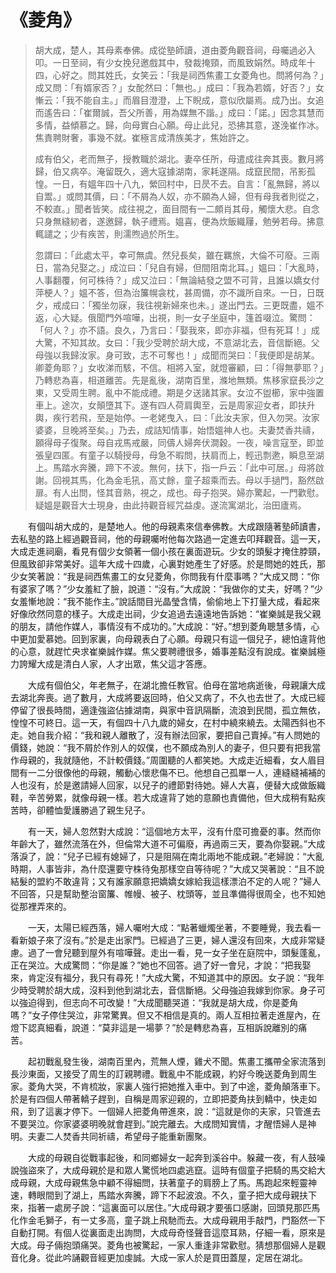 # 《菱角》

> 胡大成，楚人，其母素奉佛。成從塾師讀，道由菱角觀音祠，母囑過必入叩。一日至祠，有少女挽兒邀戲其中，發裁掩頸，而風致娟然。時成年十四，心好之。問其姓氏，女笑云：「我是祠西焦畫工女菱角也。問將何為？」成又問：「有婿家否？」女酡然曰：「無也。」成曰：「我為若婿，好否？」女慚云：「我不能自主。」而眉目澄澄，上下睨成，意似欣屬焉。成乃出。女追而遙告曰：「崔爾誠，吾父所善，用為媒無不諧。」成曰：「諾。」因念其慧而多情，益傾慕之。歸，向母實白心願。母止此兒，恐拂其意，遂浼崔作冰。焦責聘財奢，事幾不就。崔極言成清族美才，焦始許之。
>
> 成有伯父，老而無子，授教職於湖北。妻卒任所，母遣成往奔其喪。數月將歸，伯又病卒。淹留既久，適大寇據湖南，家耗遂隔。成竄民間，吊影孤惶。一日，有媼年四十八九，縈回村中，日昃不去。自言：「亂無歸，將以自鬻。」或問其價，曰：「不屑為人奴，亦不願為人婦，但有母我者則從之，不較直。」聞者皆笑。成往視之，面目間有一二頗肖其母，觸懷大悲。自念只身無縫紉者，遂邀歸，執子禮焉。媼喜，便為炊飯織屨，勉勞若母。拂意輒譴之；少有疾苦，則濡煦過於所生。
>
> 忽謂曰：「此處太平，幸可無虞。然兒長矣，雖在羈旅，大倫不可廢。三兩日，當為兒娶之。」成泣曰：「兒自有婦，但間阻南北耳。」媼曰：「大亂時，人事翻覆，何可株待？」成又泣曰：「無論結發之盟不可背，且誰以嬌女付萍梗人？」媼不答，但為治簾幌衾枕，甚周備，亦不識所自來。一日，日既夕，戒成曰：「獨坐勿寐，我往視新婦來也未。」遂出門去。三更既盡，媼不返，心大疑。俄聞門外喧嘩，出視，則一女子坐庭中，篷首啜泣。驚問：「何人？」亦不語。良久，乃言曰：「娶我來，即亦非福，但有死耳！」成大驚，不知其故。女曰：「我少受聘於胡大成，不意湖北去，音信斷絕。父母強以我歸汝家。身可致，志不可奪也！」成聞而哭曰：「我便即是胡某。卿菱角耶？」女收涕而駭，不信。相將入室，就燈審顧，曰：「得無夢耶？」乃轉悲為喜，相道離苦。先是亂後，湖南百里，滌地無類。焦移家竄長沙之東，又受周生聘。亂中不能成禮。期是夕送諸其家。女泣不盥櫛，家中強置車上。途次，女顛墮其下。遂有四人荷肩輿至，云是周家迎女者，即扶升輿，疾行若飛，至是始停。一老姥曳入，曰：「此汝夫家，但入勿哭。汝家婆婆，旦晚將至矣。」乃去，成詰知情事，始悟媼神人也。夫妻焚香共禱，願得母子復聚。母自戎馬戒嚴，同儔人婦奔伏澗穀。一夜，噪言寇至，即並張皇四匿。有童子以騎授母，母急不暇問，扶肩而上，輕迅剽遬，瞬息至湖上。馬踏水奔騰，蹄下不波。無何，扶下，指一戶云：「此中可居。」母將啟謝。回視其馬，化為金毛犼，高丈餘，童子超乘而去。母以手撾門，豁然啟扉。有人出問，怪其音熟，視之，成也。母子抱哭。婦亦驚起，一門歡慰。疑媼是觀音大士現身，由此持觀音經咒益虔。遂流寓湖北，治田廬焉。

&emsp;&emsp;有個叫胡大成的，是楚地人。他的母親素來信奉佛教。大成跟隨著塾師讀書，去私塾的路上經過觀音祠，他的母親囑咐他每次路過一定進去叩拜觀音。這一天，大成走進祠廟，看見有個少女領著一個小孩在裏面遊玩。少女的頭髮才掩住脖頸，但風致卻非常美好。這年大成十四歲，心裏對她產生了好感。於是問她的姓氏，那少女笑著說：“我是祠西焦畫工的女兒菱角，你問我有什麼事嗎？”大成又問：“你有婆家了嗎？”少女羞紅了臉，說道：“沒有。”大成說：“我做你的丈夫，好嗎？”少女羞慚地說：“我不能作主。”說話間目光晶瑩含情，偷偷地上下打量大成，看起來好像欣然同意的樣子。大成走出祠，少女追過去遠遠地告訴她：“崔樂誠是我父親的朋友，請他作媒人，事情沒有不成功的。”大成說：“好。”想到菱角聰慧多情，心中更加愛慕她。回到家裏，向母親表白了心願。母親只有這一個兒子，總怕違背他的心意，就趕忙央求崔樂誠作媒。焦父要聘禮很多，婚事差點沒有說成。崔樂誠極力誇耀大成是清白人家，人才出眾，焦父這才答應。

&emsp;&emsp;大成有個伯父，年老無子，在湖北擔任教官。伯母在當地病逝後，母親讓大成去湖北奔喪。過了數月，大成將要返回時，伯父又病了，不久也去世了。大成已經停留了很長時間，適逢強盜佔據湖南，與家中音訊隔斷，流浪到民間，孤立無依，惶惶不可終日。這一天，有個四十八九歲的婦女，在村中繞來繞去。太陽西斜也不走。她自我介紹：“我和親人離散了，沒有辦法回家，要把自己賣掉。”有人問她的價錢，她說：“我不屑於作別人的奴僕，也不願成為別人的妻子，但只要有把我當作母親的，我就隨他，不計較價錢。”周圍聽的人都笑她。大成走近細看，女人眉目間有一二分很像他的母親，觸動心懷悲傷不已。他想自己孤單一人，連縫縫補補的人也沒有，於是邀請婦人回家，以兒子的禮節對待她。婦人大喜，便替大成做飯織鞋，辛苦勞累，就像母親一樣。若大成違背了她的意願也責備他，但大成稍有點疾苦時，卻體恤愛護勝過了親生兒子。

&emsp;&emsp;有一天，婦人忽然對大成說：“這個地方太平，沒有什麼可擔憂的事。然而你年齡大了，雖然流落在外，但倫常大道不可偏廢，再過兩三天，要為你娶親。”大成落淚了，說：“兒子已經有媳婦了，只是阻隔在南北兩地不能成親。”老婦說：“大亂時期，人事皆非，為什麼還要守株待兔那樣空自等待呢？”大成又哭著說：“且不說結髮的盟約不敢違背；又有誰家願意把嬌嬌女嫁給我這樣漂泊不定的人呢？”婦人不回答，只是幫助整治窗簾、帷幔、被子、枕頭等，並且準備得很周全，也不知她從那裡弄來的。­

&emsp;&emsp;一天，太陽已經西落，婦人囑咐大成：“點著蠟燭坐著，不要睡覺，我去看一看新娘子來了沒有。”於是走出家門。已經過了三更，婦人還沒有回來，大成非常疑慮。過了一會兒聽到屋外有喧嘩聲。走出一看，見一女子坐在庭院中，頭髮蓬亂，正在哭泣。大成驚問：“你是誰？”她也不回答。過了好一會兒，才說：“把我娶來，肯定沒有福分，我只有尋死！”大成大驚，不知道其中的原因。女子說：“我年少時受聘於胡大成，沒料到他到湖北去，音信斷絕。父母強迫我嫁到你家。身子可以強迫得到，但志向不可改變！”大成聞聽哭道：“我就是胡大成，你是菱角嗎？”女子停住哭泣，非常驚異。但又不相信是真的。兩人互相拉著走進屋內，在燈下認真細看，說道：“莫非這是一場夢？”於是轉悲為喜，互相訴說離別的痛苦。­

&emsp;&emsp;起初戰亂發生後，湖南百里內，荒無人煙，雞犬不聞。焦畫工攜帶全家流落到長沙東面，又接受了周生的訂親聘禮。戰亂中不能成親，約好今晚送菱角到周生家。菱角大哭，不肯梳妝，家裏人強行把她推入車中。到了中途，菱角顛落車下。於是有四個人帶著轎子趕到，自稱是周家迎親的，立即把菱角扶到轎中，快走如飛，到了這裏才停下。一個婦人把菱角帶進來，說：“這就是你的夫家，只管進去不要哭泣。你家婆婆明晚就會趕到。”說完離去。大成問知實情，才醒悟婦人是神明。夫妻二人焚香共同祈禱，希望母子能重新團聚。­

&emsp;&emsp;大成的母親自從戰事起後，和同鄉婦女一起奔到溪谷中。躲藏一夜，有人鼓噪說強盜來了，大成母親於是和眾人驚慌地四處逃竄。這時有個童子把騎的馬交給大成母親，大成母親焦急中顧不得細問，扶著童子的肩膀上了馬。馬跑起來輕靈神速，轉眼間到了湖上，馬踏水奔騰，蹄下不起波浪。不久，童子把大成母親扶下來，指著一處房子說：“這裏面可以居住。”大成母親才要張口感謝，回頭見那匹馬化作金毛獅子，有一丈多高，童子跳上飛馳而去。大成母親用手敲門，門豁然一下自動打開。有個人從裏面走出詢問，大成母奇怪聲音這麼耳熟，仔細一看，原來是大成。母子倆抱頭痛哭。菱角也被驚起，一家人重逢非常歡慰。猜想那個婦人是觀音化身。從此吟誦觀音經更加虔誠。大成一家人於是買田蓋屋，定居在湖北。
